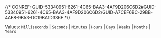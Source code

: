 

{/* CONREF: GUID-53340951-6261-4C65-BAA3-4AF9D206C6D2#GUID-53340951-6261-4C65-BAA3-4AF9D206C6D2/GUID-A7CEF6BC-29BB-4AF8-9B53-DC19BA1D336E  */}

Values: `Milliseconds`  \| `Seconds`  \| `Minutes`  \| `Hours`  \| `Days`  \| `Weeks` \| `Months`  \| `Years` 
